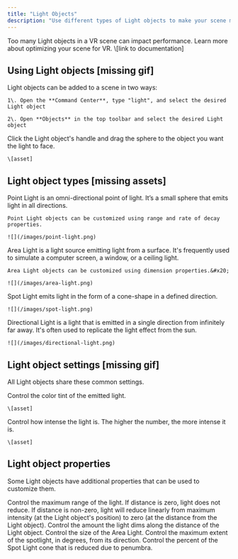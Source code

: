 ```yaml
---
title: "Light Objects"
description: "Use different types of Light objects to make your scene more realistic and engaging. "
---
```


<Info>
  Too many Light objects in a VR scene can impact performance. Learn more about optimizing your scene for VR. \[link to documentation]
</Info>

## Using Light objects \[missing gif]

<AccordionGroup>
  <Accordion title="Adding Light objects to a scene" defaultOpen={false}>
    Light objects can be added to a scene in two ways:

    1\. Open the **Command Center**, type "light", and select the desired Light object

    2\. Open **Objects** in the top toolbar and select the desired Light object
  </Accordion>

  <Accordion title="Positioning Lights to 'look at' objects" defaultOpen={false}>
    Click the Light object's handle and drag the sphere to the object you want the light to face.&#x20;

    \[asset]
  </Accordion>
</AccordionGroup>

## Light object types \[missing assets]

<AccordionGroup>
  <Accordion title="Point Light" defaultOpen={false}>
    Point Light is an omni-directional point of light. It’s a small sphere that emits light in all directions.

    Point Light objects can be customized using range and rate of decay properties.

    ![](/images/point-light.png)
  </Accordion>

  <Accordion title="Area Light" defaultOpen={false}>
    Area Light is a light source emitting light from a surface. It's frequently used to simulate a computer screen, a window, or a ceiling light.

    Area Light objects can be customized using dimension properties.&#x20;

    ![](/images/area-light.png)
  </Accordion>

  <Accordion title="Spot Light" defaultOpen={false}>
    Spot Light emits light in the form of a cone-shape in a defined direction.

    ![](/images/spot-light.png)
  </Accordion>

  <Accordion title="Directional Light" defaultOpen={false}>
    Directional Light is a light that is emitted in a single direction from infinitely far away. It's often used to replicate the light effect from the sun.

    ![](/images/directional-light.png)
  </Accordion>
</AccordionGroup>

## Light object settings \[missing gif]

All Light objects share these common settings.

<AccordionGroup>
  <Accordion title="Color" defaultOpen={false}>
    Control the color tint of the emitted light.

    \[asset]
  </Accordion>

  <Accordion title="Intensity" defaultOpen={false}>
    Control how intense the light is. The higher the number, the more intense it is.

    \[asset]
  </Accordion>
</AccordionGroup>

## Light object properties

Some Light objects have additional properties that can be used to customize them.

<AccordionGroup>
  <Accordion title="Range" defaultOpen={false}>
    Control the maximum range of the light. If distance is zero, light does not reduce. If distance is non-zero, light will reduce linearly from maximum intensity (at the Light object's position) to zero (at the distance from the Light object).
  </Accordion>

  <Accordion title="Rate of decay" defaultOpen={false}>
    Control the amount the light dims along the distance of the Light object.
  </Accordion>

  <Accordion title="Dimension" defaultOpen={false}>
    Control the size of the Area Light.
  </Accordion>

  <Accordion title="Angle" defaultOpen={false}>
    Control the maximum extent of the spotlight, in degrees, from its direction.
  </Accordion>

  <Accordion title="Softness" defaultOpen={false}>
    Control the percent of the Spot Light cone that is reduced due to penumbra.
  </Accordion>
</AccordionGroup>